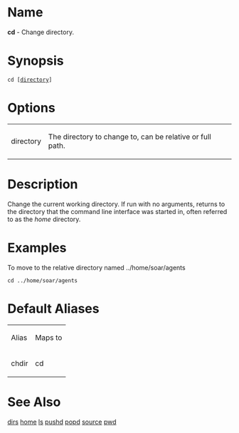 = Name =
'''cd''' - Change directory.

= Synopsis =
 cd [<u>directory</u>]
= Options =
{| border="1" cellpadding="2"
| directory || The directory to change to, can be relative or full path.
|}

= Description =
Change the current working directory. If run with no arguments, returns to the 
directory that the command line interface was started in, often referred to as the 
''home'' directory.

= Examples = 
To move to the relative directory named ../home/soar/agents
 cd ../home/soar/agents

= Default Aliases =
{| border="1" cellpadding="2"
| Alias || Maps to
|-
| chdir || cd
|}

= See Also =
[[dirs]] [[home]] [[ls]] [[pushd]] [[popd]] [[source]] [[pwd]]

